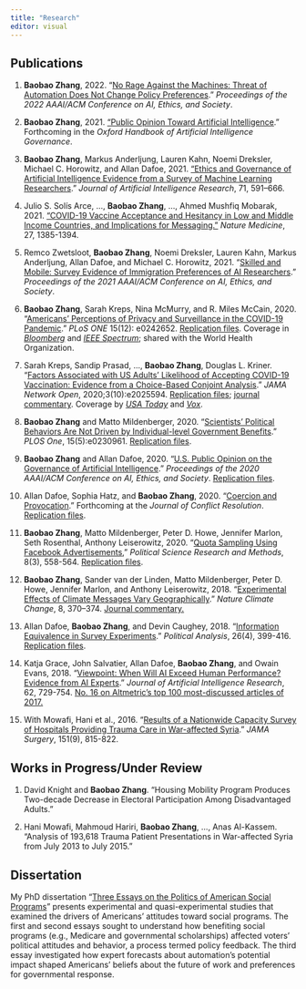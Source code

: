 ```yaml
---
title: "Research"
editor: visual
---
```


## Publications

1.  **Baobao Zhang**, 2022. "[No Rage Against the Machines: Threat of Automation Does Not Change Policy Preferences](https://papers.ssrn.com/sol3/papers.cfm?abstract_id=3455501)." *Proceedings of the 2022 AAAI/ACM Conference on AI, Ethics, and Society*.

2.  **Baobao Zhang**, 2021. ["Public Opinion Toward Artificial Intelligence](https://osf.io/284sm/)." Forthcoming in the *Oxford Handbook of Artificial Intelligence Governance*.

3.  **Baobao Zhang**, Markus Anderljung, Lauren Kahn, Noemi Dreksler, Michael C. Horowitz, and Allan Dafoe, 2021. ["Ethics and Governance of Artificial Intelligence Evidence from a Survey of Machine Learning Researchers](https://doi.org/10.1613/jair.1.12895)." *Journal of Artificial Intelligence Research*, 71, 591--666.

4.  Julio S. Solís Arce, \..., **Baobao Zhang**, \..., Ahmed Mushfiq Mobarak, 2021. ["COVID-19 Vaccine Acceptance and Hesitancy in Low and Middle Income Countries, and Implications for Messaging."](https://www.medrxiv.org/content/10.1101/2021.03.11.21253419v1) *Nature Medicine*, 27, 1385-1394.

5.  Remco Zwetsloot, **Baobao Zhang**, Noemi Dreksler, Lauren Kahn, Markus Anderljung, Allan Dafoe, and Michael C. Horowitz, 2021. "[Skilled and Mobile: Survey Evidence of Immigration Preferences of AI Researchers](https://arxiv.org/abs/2104.07237)." *Proceedings of the 2021 AAAI/ACM Conference on AI, Ethics, and Society*.

6.  **Baobao Zhang**, Sarah Kreps, Nina McMurry, and R. Miles McCain, 2020. "[Americans' Perceptions of Privacy and Surveillance in the COVID-19 Pandemic](https://doi.org/10.1371/journal.pone.0242652)." *PLoS ONE* 15(12): e0242652. [Replication files](https://doi.org/10.7910/DVN/5UEFP6). Coverage in [*Bloomberg*](https://www.bloomberg.com/news/articles/2020-08-12/why-are-americans-so-uneasy-about-contact-tracing) and [*IEEE Spectrum*](https://spectrum.ieee.org/the-human-os/biomedical/devices/survey-finds-americans-skeptical-of-contact-tracing-apps); shared with the World Health Organization.

7.  Sarah Kreps, Sandip Prasad, \..., **Baobao Zhang**, Douglas L. Kriner. "[Factors Associated with US Adults' Likelihood of Accepting COVID-19 Vaccination: Evidence from a Choice-Based Conjoint Analysis](https://doi.org/10.1001/jamanetworkopen.2020.25594)." *JAMA Network Open*, 2020;3(10):e2025594. [Replication files](https://doi.org/10.7910/DVN/6BSJYP); [journal commentary](https://doi.org/10.1001/jamanetworkopen.2020.25672). Coverage by [*USA Today*](https://www.usatoday.com/story/news/health/2020/10/20/covid-us-willingness-take-vaccine-depends-efficacy-politics/5993550002/) and [*Vox*](https://www.vox.com/21528373/vaccine-covid-19-trial-effective-safety).

8.  **Baobao Zhang** and Matto Mildenberger, 2020. "[Scientists' Political Behaviors Are Not Driven by Individual-level Government Benefits](https://doi.org/10.1371/journal.pone.0230961)." *PLOS One*, 15(5):e0230961. [Replication files](https://doi.org/10.7910/DVN/HVKKHL).

9.  **Baobao Zhang** and Allan Dafoe, 2020. "[U.S. Public Opinion on the Governance of Artificial Intelligence](https://doi.org/10.1145/3375627.3375827)." *Proceedings of the 2020 AAAI/ACM Conference on AI, Ethics, and Society*. [Replication files](https://doi.org/10.7910/DVN/SGFRYA).

10. Allan Dafoe, Sophia Hatz, and **Baobao Zhang**, 2020. "[Coercion and Provocation](https://dataverse.harvard.edu/file.xhtml?persistentId=doi:10.7910/DVN/0BFI9L/MB806I&version=2.0)." Forthcoming at the *Journal of Conflict Resolution*. [Replication files](https://doi.org/10.7910/DVN/0BFI9L).

11. **Baobao Zhang**, Matto Mildenberger, Peter D. Howe, Jennifer Marlon, Seth Rosenthal, Anthony Leiserowitz, 2020. "[Quota Sampling Using Facebook Advertisements](https://dataverse.harvard.edu/file.xhtml?persistentId=doi:10.7910/DVN/XTXS4P/BB6YPI&version=1.0)," *Political Science Research and Methods*, 8(3), 558-564. [Replication files](https://doi.org/10.7910/DVN/XTXS4P).

12. **Baobao Zhang**, Sander van der Linden, Matto Mildenberger, Peter D. Howe, Jennifer Marlon, and Anthony Leiserowitz, 2018. "[Experimental Effects of Climate Messages Vary Geographically](https://www.nature.com/articles/s41558-018-0122-0)." *Nature Climate Change*, 8, 370--374. [Journal commentary.](https://www.nature.com/articles/s41558-018-0143-8)

13. Allan Dafoe, **Baobao Zhang**, and Devin Caughey, 2018. "[Information Equivalence in Survey Experiments](https://doi.org/10.1017/pan.2018.9)." *Political Analysis*, 26(4), 399-416. [Replication files](https://doi.org/10.7910/DVN/KVZXE8).

14. Katja Grace, John Salvatier, Allan Dafoe, **Baobao Zhang**, and Owain Evans, 2018. "[Viewpoint: When Will AI Exceed Human Performance? Evidence from AI Experts](https://doi.org/10.1613/jair.1.11222)." *Journal of Artificial Intelligence Research*, 62, 729-754. [No. 16 on Altmetric's top 100 most-discussed articles of 2017.](https://www.altmetric.com/top100/2017/#list&article=20475804)

15. With Mowafi, Hani et al., 2016. "[Results of a Nationwide Capacity Survey of Hospitals Providing Trauma Care in War-affected Syria](https://www.ncbi.nlm.nih.gov/pubmed?term=27332144)." *JAMA Surgery*, 151(9), 815-822.

## Works in Progress/Under Review

1.  David Knight and **Baobao Zhang**. "Housing Mobility Program Produces Two-decade Decrease in Electoral Participation Among Disadvantaged Adults."

2.  Hani Mowafi, Mahmoud Hariri, **Baobao Zhang**, \..., Anas Al-Kassem. "Analysis of 193,618 Trauma Patient Presentations in War-affected Syria from July 2013 to July 2015."

## Dissertation

My PhD dissertation "[Three Essays on the Politics of American Social Programs](https://thesiscommons.org/7aytg/)" presents experimental and quasi-experimental studies that examined the drivers of Americans' attitudes toward social programs. The first and second essays sought to understand how benefiting social programs (e.g., Medicare and governmental scholarships) affected voters' political attitudes and behavior, a process termed policy feedback. The third essay investigated how expert forecasts about automation's potential impact shaped Americans' beliefs about the future of work and preferences for governmental response.
